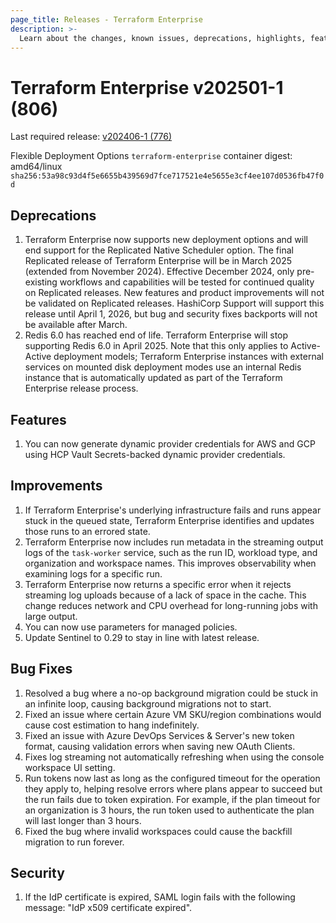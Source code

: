 ```yaml
---
page_title: Releases - Terraform Enterprise
description: >-
  Learn about the changes, known issues, deprecations, highlights, features, improvements, bug fixes, and security fixes for the v202501-1 (806) release.
---
```


# Terraform Enterprise v202501-1 (806)

Last required release: [v202406-1 (776)](/terraform/enterprise/releases/2024/v202406-1)

Flexible Deployment Options `terraform-enterprise` container digest: amd64/linux `sha256:53a98c93d4f5e6655b439569d7fce717521e4e5655e3cf4ee107d0536fb47f0d`

## Deprecations

1. Terraform Enterprise now supports new deployment options and will end support for the Replicated Native Scheduler option.
The final Replicated release of Terraform Enterprise will be in March 2025 (extended from November 2024). Effective December 2024,
only pre-existing workflows and capabilities will be tested for continued quality on Replicated releases. New features and product
improvements will not be validated on Replicated releases. HashiCorp Support will support this release until April 1, 2026, but
bug and security fixes backports will not be available after March.
2. Redis 6.0 has reached end of life. Terraform Enterprise will stop supporting Redis 6.0 in April 2025. Note that this only applies
to Active-Active deployment models; Terraform Enterprise instances with external services on mounted disk deployment modes use an
internal Redis instance that is automatically updated as part of the Terraform Enterprise release process.

## Features

1. You can now generate dynamic provider credentials for AWS and GCP using HCP Vault Secrets-backed dynamic provider credentials.

## Improvements

1. If Terraform Enterprise's underlying infrastructure fails and runs appear stuck in the queued state, Terraform Enterprise identifies and updates those runs to an errored state.
2. Terraform Enterprise now includes run metadata in the streaming output logs of the `task-worker` service, such as the run ID, workload type, and organization and workspace names. This improves observability when examining logs for a specific run.
3. Terraform Enterprise now returns a specific error when it rejects streaming log uploads because of a lack of space in the cache. This change reduces network and CPU overhead for long-running jobs with large output.
4. You can now use parameters for managed policies.
5. Update Sentinel to 0.29 to stay in line with latest release.

## Bug Fixes

1. Resolved a bug where a no-op background migration could be stuck in an infinite loop, causing background migrations not to start.
2. Fixed an issue where certain Azure VM SKU/region combinations would cause cost estimation to hang indefinitely.
3. Fixed an issue with Azure DevOps Services & Server's new token format, causing validation errors when saving new OAuth Clients.
4. Fixes log streaming not automatically refreshing when using the console workspace UI setting.
5. Run tokens now last as long as the configured timeout for the operation they apply to, helping resolve errors where plans appear to succeed but the run fails due to token expiration. For example, if the plan timeout for an organization is 3 hours, the run token used to authenticate the plan will last longer than 3 hours.
6. Fixed the bug where invalid workspaces could cause the backfill migration to run forever.

## Security

1. If the IdP certificate is expired, SAML login fails with the following message: "IdP x509 certificate expired".
